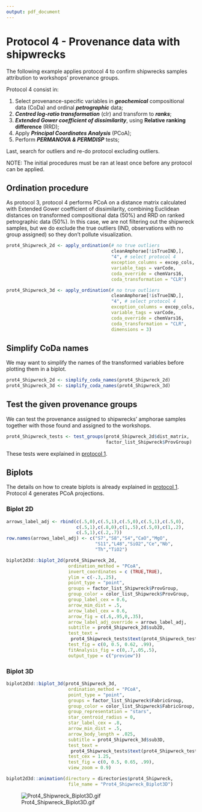 ```yaml
---
output: pdf_document
---
```


# Protocol 4 - Provenance data with shipwrecks {#prot4ship}

The following example applies protocol 4 to confirm shipwrecks samples attribution to workshops' provenance groups.

Protocol 4 consist in: 

1. Select provenance-specific variables in **_geochemical_** compositional data (CoDa) and ordinal **_petrographic_** data;
2. **_Centred log-ratio transformation_** (clr) and transform to **_ranks_**;
3. **_Extended Gower coefficient of dissimilarity_**, using **Relative ranking difference** (RRD);
4. Apply **_Principal Coordinates Analysis_** (PCoA);
5. Perform **_PERMANOVA & PERMDISP_** tests;

Last, search for outliers and re-do protocol excluding outliers.

NOTE: The initial procedures must be ran at least once before any protocol can be applied.


## Ordination procedure

As protocol 3, protocol 4 performs PCoA on a distance matrix calculated with Extended Gower coefficient of dissimilarity, combining Euclidean distances on transformed compositional data (50%) and RRD on ranked petrographic data (50%). In this case, we are not filtering out the shipwreck samples, but we do exclude the true outliers (IND, observations with no group assigned) so they don't pollute visualization.

```r
prot4_Shipwreck_2d <- apply_ordination(# no true outliers
                                       cleanAmphorae[!isTrueIND,],
                                       "4", # select protocol 4
                                       exception_columns = excep_cols,
                                       variable_tags = varCode,
                                       coda_override = chemVars16,
                                       coda_transformation = "CLR")

prot4_Shipwreck_3d <- apply_ordination(# no true outliers
                                       cleanAmphorae[!isTrueIND,],
                                       "4", # select protocol 4
                                       exception_columns = excep_cols,
                                       variable_tags = varCode,
                                       coda_override = chemVars16,
                                       coda_transformation = "CLR",
                                       dimensions = 3)
```

## Simplify CoDa names

We may want to simplify the names of the transformed variables before plotting them in a biplot. 

```r
prot4_Shipwreck_2d <- simplify_coda_names(prot4_Shipwreck_2d)
prot4_Shipwreck_3d <- simplify_coda_names(prot4_Shipwreck_3d)
```

## Test the given provenance groups

We can test the provenance assigned to shipwrecks' amphorae samples together with those found and assigned to the workshops.

```r
prot4_Shipwreck_tests <- test_groups(prot4_Shipwreck_2d$dist_matrix,
                                     factor_list_Shipwreck$ProvGroup)
```

These tests were explained in [protocol 1](#tests).

\pagebreak

## Biplots

The details on how to create biplots is already explained in [protocol 1](#biplots). Protocol 4 generates PCoA projections.

### Biplot 2D

```r
arrows_label_adj <- rbind(c(.5,0),c(.5,1),c(.5,0),c(.5,1),c(.5,0),
                          c(.5,1),c(.8,0),c(1,.5),c(.5,0),c(1,.2),
                          c(.5,1),c(.2,.7))
row.names(arrows_label_adj) <- c("S7","S8","S4","CaO","MgO",
                                 "S11","L48","SiO2","Ce","Nb",
                                 "Th","TiO2")

biplot2d3d::biplot_2d(prot4_Shipwreck_2d,
                       ordination_method = "PCoA",
                       invert_coordinates = c (TRUE,TRUE),
                       ylim = c(-.3,.25),
                       point_type = "point",
                       groups = factor_list_Shipwreck$ProvGroup,
                       group_color = color_list_Shipwreck$ProvGroup,
                       group_label_cex = 0.6,
                       arrow_mim_dist = .5,
                       arrow_label_cex = 0.6,
                       arrow_fig = c(.6,.95,0,.35),
                       arrow_label_adj_override = arrows_label_adj,
                       subtitle = prot4_Shipwreck_2d$sub2D,
                       test_text = 
                        prot4_Shipwreck_tests$text(prot4_Shipwreck_tests),
                       test_fig = c(0, 0.5, 0.62, .99),
                       fitAnalysis_fig = c(0,.7,.05,.5),
                       output_type = c("preview"))
```

\pagebreak

### Biplot 3D

```r
biplot2d3d::biplot_3d(prot4_Shipwreck_3d,
                       ordination_method = "PCoA",
                       point_type = "point",
                       groups = factor_list_Shipwreck$FabricGroup,
                       group_color = color_list_Shipwreck$FabricGroup,
                       group_representation = "stars",
                       star_centroid_radius = 0,
                       star_label_cex = .8,
                       arrow_min_dist = .5,
                       arrow_body_length = .025,
                       subtitle = prot4_Shipwreck_3d$sub3D,
                       test_text = 
                        prot4_Shipwreck_tests$text(prot4_Shipwreck_tests),
                       test_cex = 1.25,
                       test_fig = c(0, 0.5, 0.65, .99),
                       view_zoom = 0.9)

biplot2d3d::animation(directory = directories$prot4_Shipwreck,
                       file_name = "Prot4_Shipwreck_Biplot3D")
```

![Prot4_Shipwreck_Biplot3D.gif](Protocols_4_provenance_data_with_shipwrecks/Prot4_Shipwreck_Biplot3D.gif)

\pagebreak
